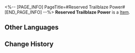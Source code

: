 <%-- [PAGE_INFO]
PageTitle=#Reserved Trailblaze Power#
[END_PAGE_INFO] --%>
{{Item Infobox
|id          = 12
|image       = Item Reserved Trailblaze Power.png{{subst:void|<!--$UPLOAD:<<SpriteOutput/ItemFigures/12.png>-<Item Reserved Trailblaze Power.png>-<Item Icons>>-->}}
|type        = 
|invCategory = 
|rarity      = 4
|effect      = 
|description = When Trailblaze Power reaches or exceeds the max limit, Reserved Trailblaze Power will begin to regenerate over time. Reserved Trailblaze Power recovers 1 point every 18 minutes for a max of 2400 points.<br />Reserved Trailblaze Power can withdraw an equivalent amount of Trailblaze Power for a max of 300 points each time.
}}
{{Description|Reserve resources for the Express that functions as a reliable safeguard for the trailblazing expedition.<br /><br />''"Resource reserves. Hmm, do we have reserves of reserves? Such was (Trailblazer)'s question."''}}
'''Reserved Trailblaze Power''' is a [[Item]].

==Other Languages==
{{Other Languages
|en   = Reserved Trailblaze Power
|zhs  = 后备开拓力
|zht  = 後備開拓力
|ja   = 予備開拓力
|ko   = 예비 개척력
|es   = Poder trazacaminos de reserva
|fr   = Puissance du pionnier de réserve
|ru   = Резервная энергия Освоения
|th   = พลังบุกเบิกสำรอง
|vi   = Sức Mạnh Khai Phá Dự Bị
|de   = Trailblaze-Kraftreserve
|id   = Trailblaze Power Cadangan
|pt   = Poder de Desbravamento Reserva
}}

==Change History==
{{Change History|1.3}}